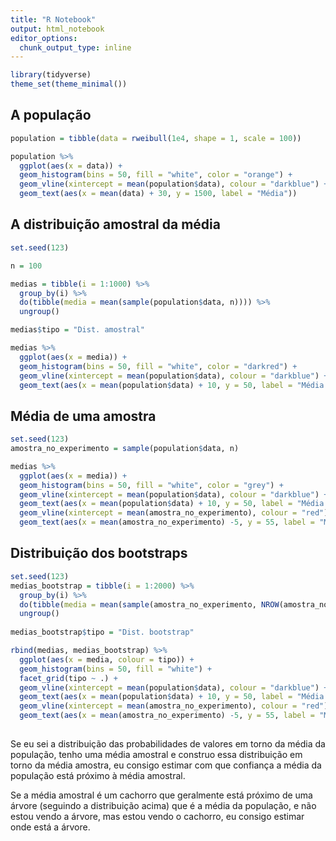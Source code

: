 ```yaml
---
title: "R Notebook"
output: html_notebook
editor_options: 
  chunk_output_type: inline
---
```


```r
library(tidyverse)
theme_set(theme_minimal())
```

## A população

```r
population = tibble(data = rweibull(1e4, shape = 1, scale = 100))

population %>% 
  ggplot(aes(x = data)) + 
  geom_histogram(bins = 50, fill = "white", color = "orange") + 
  geom_vline(xintercept = mean(population$data), colour = "darkblue") + 
  geom_text(aes(x = mean(data) + 30, y = 1500, label = "Média"))


```

## A distribuição amostral da média

```r
set.seed(123)

n = 100

medias = tibble(i = 1:1000) %>% 
  group_by(i) %>% 
  do(tibble(media = mean(sample(population$data, n)))) %>% 
  ungroup()

medias$tipo = "Dist. amostral"

medias %>% 
  ggplot(aes(x = media)) + 
  geom_histogram(bins = 50, fill = "white", color = "darkred") + 
  geom_vline(xintercept = mean(population$data), colour = "darkblue") + 
  geom_text(aes(x = mean(population$data) + 10, y = 50, label = "Média da população"))
```

## Média de uma amostra

```r
set.seed(123)
amostra_no_experimento = sample(population$data, n)

medias %>% 
  ggplot(aes(x = media)) + 
  geom_histogram(bins = 50, fill = "white", color = "grey") + 
  geom_vline(xintercept = mean(population$data), colour = "darkblue") + 
  geom_text(aes(x = mean(population$data) + 10, y = 50, label = "Média da população")) + 
  geom_vline(xintercept = mean(amostra_no_experimento), colour = "red") + 
  geom_text(aes(x = mean(amostra_no_experimento) -5, y = 55, label = "Média da amostra")) 

```

## Distribuição dos bootstraps

```r
set.seed(123)
medias_bootstrap = tibble(i = 1:2000) %>% 
  group_by(i) %>% 
  do(tibble(media = mean(sample(amostra_no_experimento, NROW(amostra_no_experimento), replace = TRUE)))) %>% 
  ungroup()
  
medias_bootstrap$tipo = "Dist. bootstrap"

rbind(medias, medias_bootstrap) %>% 
  ggplot(aes(x = media, colour = tipo)) +
  geom_histogram(bins = 50, fill = "white") + 
  facet_grid(tipo ~ .) + 
  geom_vline(xintercept = mean(population$data), colour = "darkblue") + 
  geom_text(aes(x = mean(population$data) + 10, y = 50, label = "Média da população"), colour = "darkblue") + 
  geom_vline(xintercept = mean(amostra_no_experimento), colour = "red") + 
  geom_text(aes(x = mean(amostra_no_experimento) -5, y = 55, label = "Média da amostra"), colour = "red")
  

```

Se eu sei a distribuição das probabilidades de valores em torno da média da população, tenho uma média amostral e construo essa distribuição em torno da média amostra, eu consigo estimar com que confiança a média da população está próximo à média amostral. 

Se a média amostral é um cachorro que geralmente está próximo de uma árvore (seguindo a distribuição acima) que é a média da população, e não estou vendo a árvore, mas estou vendo o cachorro, eu consigo estimar onde está a árvore.
